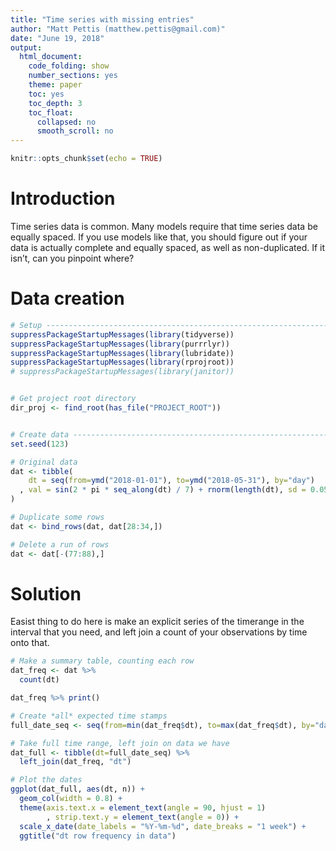 ```yaml
---
title: "Time series with missing entries"
author: "Matt Pettis (matthew.pettis@gmail.com)"
date: "June 19, 2018"
output:
  html_document:
    code_folding: show
    number_sections: yes
    theme: paper
    toc: yes
    toc_depth: 3
    toc_float:
      collapsed: no
      smooth_scroll: no
---
```


```r
knitr::opts_chunk$set(echo = TRUE)
```


# Introduction

Time series data is common.  Many models require that time series data be equally spaced.  If you use models like that, you should figure out if your data is actually complete and equally spaced, as well as non-duplicated.  If it isn't, can you pinpoint where?



# Data creation

```r
# Setup ------------------------------------------------------------------------
suppressPackageStartupMessages(library(tidyverse))
suppressPackageStartupMessages(library(purrrlyr))
suppressPackageStartupMessages(library(lubridate))
suppressPackageStartupMessages(library(rprojroot))
# suppressPackageStartupMessages(library(janitor))


# Get project root directory
dir_proj <- find_root(has_file("PROJECT_ROOT"))


# Create data ------------------------------------------------------------------
set.seed(123)

# Original data
dat <- tibble(
    dt = seq(from=ymd("2018-01-01"), to=ymd("2018-05-31"), by="day")
  , val = sin(2 * pi * seq_along(dt) / 7) + rnorm(length(dt), sd = 0.05)
)

# Duplicate some rows
dat <- bind_rows(dat, dat[28:34,])

# Delete a run of rows
dat <- dat[-(77:88),]
```






# Solution

Easist thing to do here is make an explicit series of the timerange in the interval that you need, and left join a count of your observations by time onto that.

```r
# Make a summary table, counting each row 
dat_freq <- dat %>%
  count(dt)

dat_freq %>% print()

# Create *all* expected time stamps
full_date_seq <- seq(from=min(dat_freq$dt), to=max(dat_freq$dt), by="day")

# Take full time range, left join on data we have
dat_full <- tibble(dt=full_date_seq) %>%
  left_join(dat_freq, "dt")

# Plot the dates
ggplot(dat_full, aes(dt, n)) +
  geom_col(width = 0.8) +
  theme(axis.text.x = element_text(angle = 90, hjust = 1)
        , strip.text.y = element_text(angle = 0)) +
  scale_x_date(date_labels = "%Y-%m-%d", date_breaks = "1 week") +
  ggtitle("dt row frequency in data")
```
